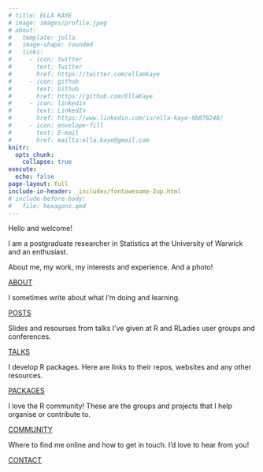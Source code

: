 ```yaml
---
# title: ELLA KAYE
# image: images/profile.jpeg
# about:
#   template: jolla
#   image-shape: rounded
#   links:
#     - icon: twitter
#       text: Twitter
#       href: https://twitter.com/ellamkaye
#     - icon: github
#       text: Github
#       href: https://github.com/EllaKaye
#     - icon: linkedin
#       text: LinkedIn
#       href: https://www.linkedin.com/in/ella-kaye-9b878248/
#     - icon: envelope-fill
#       text: E-mail 
#       href: mailto:ella.kaye@gmail.com
knitr:
  opts_chunk: 
    collapse: true
execute: 
  echo: false
page-layout: full
include-in-header: _includes/fontawesome-2up.html
# include-before-body: 
#   file: hexagons.qmd
---
```


::: {.grid}

::: {.g-col-12}
[Hello and welcome!]{.home-header}

I am a postgraduate researcher in Statistics at the University of Warwick and an <i class="fa-brands fa-r-project" aria-label="R project"></i> enthusiast.
:::

::: {.g-col-12 .g-col-md-4}
<div class="card h-100" id="card-first-color">
<div class="card-body d-flex flex-column">
<p class="card-text">About me, my work, my interests and experience. And a photo!</p>
<div style="margin-top: auto;"><a href="about.qmd" class="card-link heading-font">ABOUT</a></div>
</div>
</div>
:::

::: {.g-col-12 .g-col-md-4}
<div class="card h-100" id="card-second-color">
<div class="card-body d-flex flex-column">
<p class="card-text">I sometimes write about what I'm doing and learning.</p>
<div style="margin-top: auto;"><a href="posts.qmd" class="card-link second-color-link heading-font">POSTS</a></div>
</div>
</div>
:::

::: {.g-col-12 .g-col-md-4}
<div class="card h-100" id="card-third-color">
<div class="card-body d-flex flex-column">
<p class="card-text">Slides and resourses from talks I've given at R and RLadies user groups and conferences.</p>
<div style="margin-top: auto;"><a href="talks.qmd" class="card-link third-color-link heading-font">TALKS</a></div>
</div>
</div>
:::

::: {.g-col-12 .g-col-md-4}
<div class="card h-100" id="card-second-color">
<div class="card-body d-flex flex-column">
<p class="card-text">I develop R packages. Here are links to their repos, websites and any other resources. </p>
<div style="margin-top: auto;"><a href="packages.qmd" class="card-link second-color-link heading-font">PACKAGES</a></div>
</div>
</div>
:::

::: {.g-col-12 .g-col-md-4}
<div class="card h-100" id="card-third-color">
<div class="card-body d-flex flex-column">
<p class="card-text">I love the R community! These are the groups and projects that I help organise or contribute to.</p>
<div style="margin-top: auto;"><a href="community.qmd" class="card-link third-color-link heading-font">COMMUNITY</a></div>
</div>
</div>
:::

::: {.g-col-12 .g-col-md-4}
<div class="card h-100" id="card-first-color">
<div class="card-body d-flex flex-column">
<p class="card-text">Where to find me online and how to get in touch. I'd love to hear from you!</p>
<div style="margin-top: auto;"><a href="contact.qmd" class="card-link heading-font">CONTACT</a></div>
</div>
</div>
:::

:::
